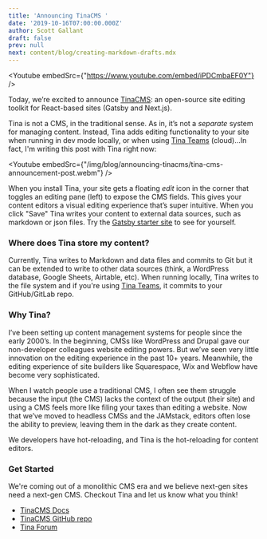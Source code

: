 ```yaml
---
title: 'Announcing TinaCMS '
date: '2019-10-16T07:00:00.000Z'
author: Scott Gallant
draft: false
prev: null
next: content/blog/creating-markdown-drafts.mdx
---
```


<Youtube embedSrc={"https://www.youtube.com/embed/iPDCmbaEF0Y"} />

Today, we’re excited to announce [TinaCMS](https://github.com/tinacms/tinacms): an open-source site editing toolkit for React-based sites (Gatsby and Next.js).

Tina is not a CMS, in the traditional sense. As in, it’s not a _separate_ system for managing content. Instead, Tina adds editing functionality to your site when running in dev mode locally, or when using [Tina Teams](http://tinacms.org/teams) (cloud)...In fact, I'm writing this post with Tina right now:

<Youtube embedSrc={"/img/blog/announcing-tinacms/tina-cms-announcement-post.webm"} />

When you install Tina, your site gets a floating _edit_ icon in the corner that toggles an editing pane (left) to expose the CMS fields. This gives your content editors a visual editing experience that’s super intuitive. When you click "Save" Tina writes your content to external data sources, such as markdown or json files. Try the [Gatsby starter site](https://tinacms.org/guides/gatsby/adding-tina/project-setup) to see for yourself.

### Where does Tina store my content?

Currently, Tina writes to Markdown and data files and commits to Git but it can be extended to write to other data sources (think, a WordPress database, Google Sheets, Airtable, etc). When running locally, Tina writes to the file system and if you're using [Tina Teams](http://tinacms.org/teams), it commits to your GitHub/GitLab repo.

### Why Tina?

I’ve been setting up content management systems for people since the early 2000’s. In the beginning, CMSs like WordPress and Drupal gave our non-developer colleagues website editing powers. But we’ve seen very little innovation on the editing experience in the past 10+ years. Meanwhile, the editing experience of site builders like Squarespace, Wix and Webflow have become very sophisticated.

When I watch people use a traditional CMS, I often see them struggle because the input (the CMS) lacks the context of the output (their site) and using a CMS feels more like filing your taxes than editing a website. Now that we’ve moved to headless CMSs and the JAMstack, editors often lose the ability to preview, leaving them in the dark as they create content.

We developers have hot-reloading, and Tina is the hot-reloading for content editors.

### Get Started

We're coming out of a monolithic CMS era and we believe next-gen sites need a next-gen CMS. Checkout Tina and let us know what you think!

- [TinaCMS Docs](https://tinacms.org/docs/getting-started/introduction)
- [TinaCMS GitHub repo](https://github.com/tinacms/tinacms)
- [Tina Forum](https://community.tinacms.org/)

